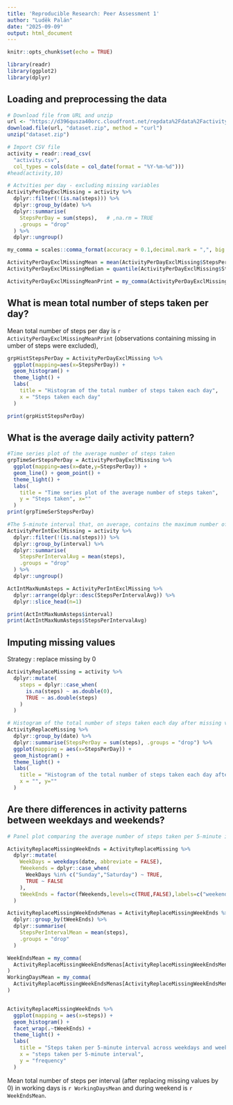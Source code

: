 ```yaml
---
title: 'Reproducible Research: Peer Assessment 1'
author: "Luděk Palán"
date: "2025-09-09"
output: html_document
---
```


```r
knitr::opts_chunk$set(echo = TRUE)

library(readr)
library(ggplot2)
library(dplyr)

```

## Loading and preprocessing the data

```r

# Download file from URL and unzip 
url <- "https://d396qusza40orc.cloudfront.net/repdata%2Fdata%2Factivity.zip"
download.file(url, "dataset.zip", method = "curl")
unzip("dataset.zip")

# Import CSV file
activity = readr::read_csv(
  "activity.csv", 
  col_types = cols(date = col_date(format = "%Y-%m-%d")))
#head(activity,10)

# Actvities per day - excluding missing variables
ActivityPerDayExclMissing = activity %>%
  dplyr::filter(!(is.na(steps))) %>%
  dplyr::group_by(date) %>%
  dplyr::summarise(
    StepsPerDay = sum(steps),   # ,na.rm = TRUE
    .groups = "drop"
  ) %>%
  dplyr::ungroup()

my_comma = scales::comma_format(accuracy = 0.1,decimal.mark = ",", big.mark = " ")

ActivityPerDayExclMissingMean = mean(ActivityPerDayExclMissing$StepsPerDay)
ActivityPerDayExclMissingMedian = quantile(ActivityPerDayExclMissing$StepsPerDay,probs = 0.5)[1]

ActivityPerDayExclMissingMeanPrint = my_comma(ActivityPerDayExclMissingMean)

```

## What is mean total number of steps taken per day?

Mean total number of steps per day is `r ActivityPerDayExclMissingMeanPrint` (observations containing missing in umber of steps were excluded),  


```r

grpHistStepsPerDay = ActivityPerDayExclMissing %>%
  ggplot(mapping=aes(x=StepsPerDay)) +
  geom_histogram() +
  theme_light() +
  labs(
    title = "Histogram of the total number of steps taken each day",
    x = "Steps taken each day"
  )

print(grpHistStepsPerDay)

```

## What is the average daily activity pattern?
```r

#Time series plot of the average number of steps taken
grpTimeSerStepsPerDay = ActivityPerDayExclMissing %>%
  ggplot(mapping=aes(x=date,y=StepsPerDay)) +
  geom_line() + geom_point() +
  theme_light() +
  labs(
    title = "Time series plot of the average number of steps taken",
    y = "Steps taken", x=""
  )
print(grpTimeSerStepsPerDay)

#The 5-minute interval that, on average, contains the maximum number of steps
ActivityPerIntExclMissing = activity %>%
  dplyr::filter(!(is.na(steps))) %>%
  dplyr::group_by(interval) %>%
  dplyr::summarise(
    StepsPerIntervalAvg = mean(steps),
    .groups = "drop"
  ) %>%
  dplyr::ungroup()

ActIntMaxNumAsteps = ActivityPerIntExclMissing %>%
  dplyr::arrange(dplyr::desc(StepsPerIntervalAvg)) %>%
  dplyr::slice_head(n=1)

print(ActIntMaxNumAsteps$interval)
print(ActIntMaxNumAsteps$StepsPerIntervalAvg)

```

## Imputing missing values
Strategy : replace missing by 0
```r
ActivityReplaceMissing = activity %>%
  dplyr::mutate(
    steps = dplyr::case_when(
      is.na(steps) ~ as.double(0),
      TRUE ~ as.double(steps)
    )
  )

# Histogram of the total number of steps taken each day after missing values are imputed
ActivityReplaceMissing %>%
  dplyr::group_by(date) %>%
  dplyr::summarise(StepsPerDay = sum(steps), .groups = "drop") %>%
  ggplot(mapping = aes(x=StepsPerDay)) +
  geom_histogram() +
  theme_light() +
  labs(
    title = "Histogram of the total number of steps taken each day after missing values are imputed",
    x = "", y=""
  )
```

## Are there differences in activity patterns between weekdays and weekends?
```r
# Panel plot comparing the average number of steps taken per 5-minute interval across weekdays and weekends

ActivityReplaceMissingWeekEnds = ActivityReplaceMissing %>%
  dplyr::mutate(
    WeekDays = weekdays(date, abbreviate = FALSE),
    fWeekends = dplyr::case_when(
      WeekDays %in% c("Sunday","Saturday") ~ TRUE,
      TRUE ~ FALSE
    ),
    tWeekEnds = factor(fWeekends,levels=c(TRUE,FALSE),labels=c("weekends","working days"))
  ) 

ActivityReplaceMissingWeekEndsMenas = ActivityReplaceMissingWeekEnds %>%
  dplyr::group_by(tWeekEnds) %>%
  dplyr::summarise(
    StepsPerIntervalMean = mean(steps),
    .groups = "drop"
  )

WeekEndsMean = my_comma(
  ActivityReplaceMissingWeekEndsMenas[ActivityReplaceMissingWeekEndsMenas$tWeekEnds=="weekends"]$StepsPerIntervalMean
)
WorkingDaysMean = my_comma(
  ActivityReplaceMissingWeekEndsMenas[ActivityReplaceMissingWeekEndsMenas$tWeekEnds=="working days"]$StepsPerIntervalMean
)


ActivityReplaceMissingWeekEnds %>%
  ggplot(mapping = aes(x=steps)) +
  geom_histogram() +
  facet_wrap(.~tWeekEnds) +
  theme_light() +
  labs(
    title = "Steps taken per 5-minute interval across weekdays and weekends",
    x = "steps taken per 5-minute interval",
    y = "frequency"
  )

```
  
Mean total number of steps per interval (after replacing missing values by 0) in working days is `r WorkingDaysMean` and during weekend is `r WeekEndsMean`.

